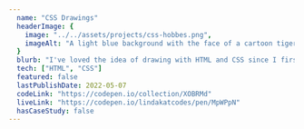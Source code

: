---
  name: "CSS Drawings"
  headerImage: {
    image: "../../assets/projects/css-hobbes.png",
    imageAlt: "A light blue background with the face of a cartoon tiger centered in the middle. The tiger has round ears, small eyes, and a big smile. His name is Hobbes, from the comic strip Calvin and Hobbes."
  }
  blurb: "I've loved the idea of drawing with HTML and CSS since I first discovered a set of email prompts showing how to get started. Some of these are from those prompts and some are my own ideas. Hobbes is my most liked pen on Codepen and I still love how cute he turned out!"
  tech: ["HTML", "CSS"]
  featured: false
  lastPublishDate: 2022-05-07
  codeLink: "https://codepen.io/collection/XOBRMd"
  liveLink: "https://codepen.io/lindakatcodes/pen/MpWPpN"
  hasCaseStudy: false
---

